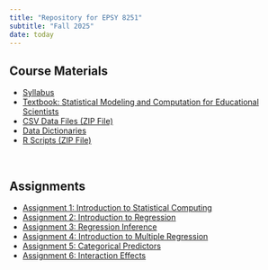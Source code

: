 ```yaml
---
title: "Repository for EPSY 8251"
subtitle: "Fall 2025"
date: today
---
```





## Course Materials

<nav aria-label="materials">
- [Syllabus](https://docs.google.com/document/d/1LvY4n32EHN4ITkMn4kNAWxeEK-SFSBaYmipysFgAAhY/edit?usp=sharing)
- [Textbook: Statistical Modeling and Computation for Educational Scientists](https://zief0002.github.io/modeling/)
- [CSV Data Files (ZIP File)](https://github.com/zief0002/urban-tortilla/raw/refs/heads/main/files/data.zip)
- [Data Dictionaries](https://docs.google.com/document/d/1u-nQvGTRs-kL6OA4LxYYZyPytV_98v9vhmDUG7Xk0dw/edit?usp=sharing)
- [R Scripts (ZIP File)](https://github.com/zief0002/urban-tortilla/raw/refs/heads/main/files/RScripts.zip)
</nav>

<br />


## Assignments

<nav aria-label="assignments">
- [Assignment 1: Introduction to Statistical Computing](https://docs.google.com/document/d/11my4GNOxbDWZqeS_AsWJvvaGk2bZXx7HRIeQ2MCoMjU/edit?usp=sharing)
- [Assignment 2: Introduction to Regression](https://docs.google.com/document/d/1duRFN89JZJ11phisaNIxuDg_0ciudBD3Q6xevw-5ShI/edit?usp=sharing)
- [Assignment 3: Regression Inference](https://docs.google.com/document/d/1mK77wnkven6nBpneIio9sUtlxDYjpeckn6Bp85wR-Q8/edit?usp=sharing)
- [Assignment 4: Introduction to Multiple Regression](https://docs.google.com/document/d/1iPQ5ddwPC-Ny8You_wUf5uBMGh0JuO_4ahuih4PhZ0A/edit?usp=sharing)
- [Assignment 5: Categorical Predictors](https://docs.google.com/document/d/16OQKhdBYleEMVt8-uJYJkRAlWdiMhCplYUtUOOcKxo4/edit?usp=sharing)
- [Assignment 6: Interaction Effects](https://docs.google.com/document/d/1syiLp9J0FVDK90SUI0dJIselSCyLqbpVTwHUoxNnm4U/edit?usp=sharing)
</nav>

<br />




<!-- ## Worksheets -->

<!-- <nav aria-label="worksheets"> -->
<!-- - [Using RStudio](https://docs.google.com/document/d/1rDpvE35orNK6CgCCHjZw_t2mJ1ueQUNj37Dxb576PxE/edit?usp=sharing) -->
<!-- - [Learning dplyr](https://docs.google.com/document/d/177DimhBayb9tGOdUaDOU8-1AmKyEPQvy_xtgwwvjzJ0/edit?usp=sharing) -->
<!-- - [Learning ggplot2](https://docs.google.com/document/d/1UqqcEhuQrBNCdfBk__2BFLbSixoBTFTxPEWfUqhBbzs/edit?usp=sharing) -->
<!-- - [Simple Regression](https://docs.google.com/document/d/17_jumJt_LJbzvSgAQirl9jghgkMbQp1aDL1g5RCuczM/edit?usp=sharing) -->
<!-- - [z-Scores](https://docs.google.com/document/d/1-JCvpKVn9XiZQSGxsdxL6fPRmSYE-V4Wed7m8eMbf4o/edit?usp=sharing) -->
<!-- - [Displaying Effects from a Multiple Regression Model](https://docs.google.com/document/d/1zePvMG0YcaCyc4hQY1bt-YR1O1zQ-do1vr_Gowr2elA/edit?usp=sharing) -->
<!-- - [Discussion: Astrological Signs and Hospitalization](https://docs.google.com/document/d/1uzosfdCtdSU-a9zPL_cUaR2KsGwZEXw-9DMArvvyEaA/edit?usp=sharing) -->
<!-- - [Interaction Effects](https://docs.google.com/document/d/1qyU111rVC1NL2H3i1AIJt6tv0ofstffBntzVWZEEZZs/edit?usp=sharing) -->
<!-- </nav> -->
